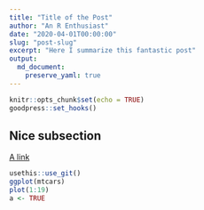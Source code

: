 ```yaml
---
title: "Title of the Post"
author: "An R Enthusiast"
date: "2020-04-01T00:00:00"
slug: "post-slug"
excerpt: "Here I summarize this fantastic post"
output: 
  md_document:
    preserve_yaml: true
---
```


```r
knitr::opts_chunk$set(echo = TRUE)
goodpress::set_hooks()
```

## Nice subsection

[A link](https://masalmon.eu)

```r
usethis::use_git()
ggplot(mtcars)
plot(1:19)
a <- TRUE
```
